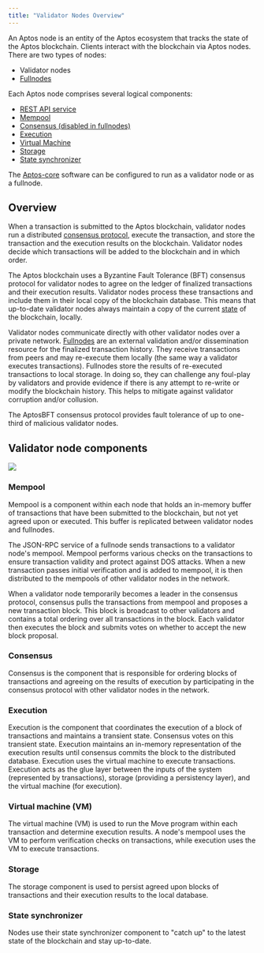 ```yaml
---
title: "Validator Nodes Overview"
---
```



An Aptos node is an entity of the Aptos ecosystem that tracks the state of the Aptos blockchain. Clients interact with the blockchain via Aptos nodes. There are two types of nodes:

- Validator nodes
- [Fullnodes](/network/blockchain/fullnodes)

Each Aptos node comprises several logical components:

- [REST API service](/network/glossary#rest-api-service)
- [Mempool](#mempool)
- [Consensus (disabled in fullnodes)](#consensus)
- [Execution](#execution)
- [Virtual Machine](#virtual-machine-vm)
- [Storage](#storage)
- [State synchronizer](#state-synchronizer)

The [Aptos-core](/network/glossary#aptos-core) software can be configured to run as a validator node or as a fullnode.

## Overview

When a transaction is submitted to the Aptos blockchain, validator nodes run a distributed [consensus protocol](/network/glossary#consensus-protocol), execute the transaction, and store the transaction and the execution results on the blockchain. Validator nodes decide which transactions will be added to the blockchain and in which order.

The Aptos blockchain uses a Byzantine Fault Tolerance (BFT) consensus protocol for validator nodes to agree on the ledger of finalized transactions and their execution results. Validator nodes process these transactions and include them in their local copy of the blockchain database. This means that up-to-date validator nodes always maintain a copy of the current [state](/network/glossary#state) of the blockchain, locally.

Validator nodes communicate directly with other validator nodes over a private network. [Fullnodes](/network/blockchain/fullnodes) are an external validation and/or dissemination resource for the finalized transaction history. They receive transactions from peers and may re-execute them locally (the same way a validator executes transactions). Fullnodes store the results of re-executed transactions to local storage. In doing so, they can challenge any foul-play by validators and provide evidence if there is any attempt to re-write or modify the blockchain history. This helps to mitigate against validator corruption and/or collusion.

<Aside type="note">
  The AptosBFT consensus protocol provides fault tolerance of up to one-third of malicious validator nodes.
</Aside>

## Validator node components

![](~/images/validator.svg)

### Mempool

Mempool is a component within each node that holds an in-memory buffer of transactions that have been submitted to the blockchain, but not yet agreed upon or executed. This buffer is replicated between validator nodes and fullnodes.

The JSON-RPC service of a fullnode sends transactions to a validator node's mempool. Mempool performs various checks on the transactions to ensure transaction validity and protect against DOS attacks. When a new transaction passes initial verification and is added to mempool, it is then distributed to the mempools of other validator nodes in the network.

When a validator node temporarily becomes a leader in the consensus protocol, consensus pulls the transactions from mempool and proposes a new transaction block. This block is broadcast to other validators and contains a total ordering over all transactions in the block. Each validator then executes the block and submits votes on whether to accept the new block proposal.

### Consensus

Consensus is the component that is responsible for ordering blocks of transactions and agreeing on the results of execution by participating in the consensus protocol with other validator nodes in the network.

### Execution

Execution is the component that coordinates the execution of a block of transactions and maintains a transient state. Consensus votes on this transient state. Execution maintains an in-memory representation of the execution results until consensus commits the block to the distributed database. Execution uses the virtual machine to execute transactions. Execution acts as the glue layer between the inputs of the system (represented by transactions), storage (providing a persistency layer), and the virtual machine (for execution).

### Virtual machine (VM)

The virtual machine (VM) is used to run the Move program within each transaction and determine execution results. A node's mempool uses the VM to perform verification checks on transactions, while execution uses the VM to execute transactions.

### Storage

The storage component is used to persist agreed upon blocks of transactions and their execution results to the local database.

### State synchronizer

Nodes use their state synchronizer component to "catch up" to the latest state of the blockchain and stay up-to-date.
